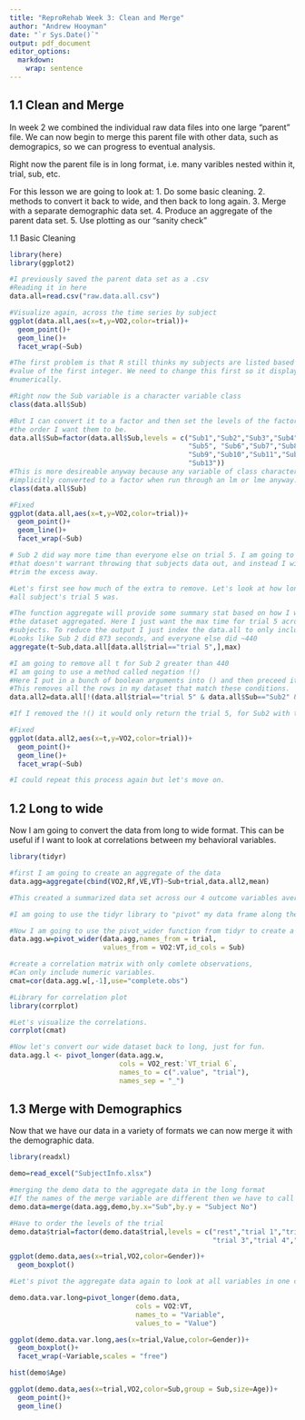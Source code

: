 ---
title: "ReproRehab Week 3: Clean and Merge"
author: "Andrew Hooyman"
date: "`r Sys.Date()`"
output: pdf_document
editor_options: 
  markdown: 
    wrap: sentence
---

## 1.1 Clean and Merge

In week 2 we combined the individual raw data files into one large "parent" file.
We can now begin to merge this parent file with other data, such as demograpics, so we can progress to eventual analysis.

Right now the parent file is in long format, i.e. many varibles nested within it, trial, sub, etc.

For this lesson we are going to look at: 1.
Do some basic cleaning.
2.
methods to convert it back to wide, and then back to long again.
3.
Merge with a separate demographic data set.
4.
Produce an aggregate of the parent data set.
5.
Use plotting as our "sanity check"

1.1 Basic Cleaning

```{r clean}
library(here)
library(ggplot2)

#I previously saved the parent data set as a .csv
#Reading it in here
data.all=read.csv("raw.data.all.csv")

#Visualize again, across the time series by subject
ggplot(data.all,aes(x=t,y=VO2,color=trial))+
  geom_point()+
  geom_line()+
  facet_wrap(~Sub)

#The first problem is that R still thinks my subjects are listed based on the 
#value of the first integer. We need to change this first so it displays
#numerically.

#Right now the Sub variable is a character variable class
class(data.all$Sub)

#But I can convert it to a factor and then set the levels of the factor into
#the order I want them to be.
data.all$Sub=factor(data.all$Sub,levels = c("Sub1","Sub2","Sub3","Sub4",
                                            "Sub5", "Sub6","Sub7","Sub8",
                                            "Sub9","Sub10","Sub11","Sub12",
                                            "Sub13"))
#This is more desireable anyway because any variable of class character is
#implicitly converted to a factor when run through an lm or lme anyway.
class(data.all$Sub)

#Fixed
ggplot(data.all,aes(x=t,y=VO2,color=trial))+
  geom_point()+
  geom_line()+
  facet_wrap(~Sub)

# Sub 2 did way more time than everyone else on trial 5. I am going to assume
#that doesn't warrant throwing that subjects data out, and instead I will just
#trim the excess away.

#Let's first see how much of the extra to remove. Let's look at how long 
#all subject's trial 5 was.

#The function aggregate will provide some summary stat based on how I want
#the dataset aggregated. Here I just want the max time for trial 5 across all
#subjects. To reduce the output I just index the data.all to only include trial 5.
#Looks like Sub 2 did 873 seconds, and everyone else did ~440
aggregate(t~Sub,data.all[data.all$trial=="trial 5",],max)

#I am going to remove all t for Sub 2 greater than 440
#I am going to use a method called negation !()
#Here I put in a bunch of boolean arguments into () and then preceed it with a !
#This removes all the rows in my dataset that match these conditions.
data.all2=data.all[!(data.all$trial=="trial 5" & data.all$Sub=="Sub2" & data.all$t>440),]

#If I removed the !() it would only return the trial 5, for Sub2 with t > 440

#Fixed
ggplot(data.all2,aes(x=t,y=VO2,color=trial))+
  geom_point()+
  geom_line()+
  facet_wrap(~Sub)

#I could repeat this process again but let's move on.

```

## 1.2 Long to wide

Now I am going to convert the data from long to wide format. This can be useful if I want to look at correlations between my behavioral variables.

```{r long to wide}

library(tidyr)

#first I am going to create an aggregate of the data
data.agg=aggregate(cbind(VO2,Rf,VE,VT)~Sub+trial,data.all2,mean)

#This created a summarized data set across our 4 outcome variables average across all time for each subject for each trial

#I am going to use the tidyr library to "pivot" my data frame along the trial variable.

#Now I am going to use the pivot_wider function from tidyr to create a new variable for each trial 
data.agg.w=pivot_wider(data.agg,names_from = trial,
                       values_from = VO2:VT,id_cols = Sub)

#create a correlation matrix with only comlete observations,
#Can only include numeric variables.
cmat=cor(data.agg.w[,-1],use="complete.obs")

#Library for correlation plot
library(corrplot)

#Let's visualize the correlations.
corrplot(cmat)

#Now let's convert our wide dataset back to long, just for fun.
data.agg.l <- pivot_longer(data.agg.w,
                           cols = VO2_rest:`VT_trial 6`, 
                           names_to = c(".value", "trial"), 
                           names_sep = "_")

```

## 1.3 Merge with Demographics

Now that we have our data in a variety of formats we can now merge it with the demographic data.

```{r merge demo}
library(readxl)

demo=read_excel("SubjectInfo.xlsx")

#merging the demo data to the aggregate data in the long format
#If the names of the merge variable are different then we have to call that explicitly
demo.data=merge(data.agg,demo,by.x="Sub",by.y = "Subject No")

#Have to order the levels of the trial
demo.data$trial=factor(demo.data$trial,levels = c("rest","trial 1","trial 2",
                                                  "trial 3","trial 4","trial 5","trial 6"))

ggplot(demo.data,aes(x=trial,VO2,color=Gender))+
  geom_boxplot()

#Let's pivot the aggregate data again to look at all variables in one column

demo.data.var.long=pivot_longer(demo.data,
                               cols = VO2:VT,
                               names_to = "Variable",
                               values_to = "Value")

ggplot(demo.data.var.long,aes(x=trial,Value,color=Gender))+
  geom_boxplot()+
  facet_wrap(~Variable,scales = "free")

hist(demo$Age)

ggplot(demo.data,aes(x=trial,VO2,color=Sub,group = Sub,size=Age))+
  geom_point()+
  geom_line()

```
